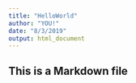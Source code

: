 ```yaml
---
title: "HelloWorld"
author: "YOU!"
date: "8/3/2019"
output: html_document
---
```

## This is a Markdown file